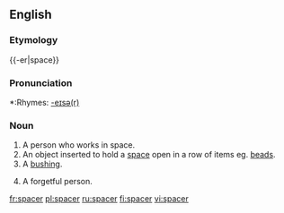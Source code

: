 {{wikipedia|dab=spacer}}
==English==
===Etymology===
{{-er|space}}

===Pronunciation===
*:Rhymes: [[Rhymes:English:-eɪsə(r)|-eɪsə(r)]]

===Noun===
{{en-noun}}

# A person who works in space.
# An object inserted to hold a [[space]] open in a row of items eg. [[beads]].
# A [[bushing]].
# {{slang}} A forgetful person.

[[fr:spacer]]
[[pl:spacer]]
[[ru:spacer]]
[[fi:spacer]]
[[vi:spacer]]